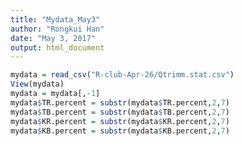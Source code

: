 ```yaml
---
title: "Mydata_May3"
author: "Rongkui Han"
date: "May 3, 2017"
output: html_document
---
```


```r
mydata = read_csv("R-club-Apr-26/Qtrimm.stat.csv")
View(mydata)
mydata = mydata[,-1]
mydata$TR.percent = substr(mydata$TR.percent,2,7)
mydata$TB.percent = substr(mydata$TB.percent,2,7)
mydata$KR.percent = substr(mydata$KR.percent,2,7)
mydata$KB.percent = substr(mydata$KB.percent,2,7)

```


